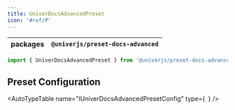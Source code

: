 ```yaml
---
title: UniverDocsAdvancedPreset
icon: '#ref/P'
---
```


| packages | `@univerjs/preset-docs-advanced` |
| --- | --- |

```typescript
import { UniverDocsAdvancedPreset } from '@univerjs/preset-docs-advanced'
```

## Preset Configuration

<AutoTypeTable
  name="IUniverDocsAdvancedPresetConfig"
  type={`
  `}
/>
